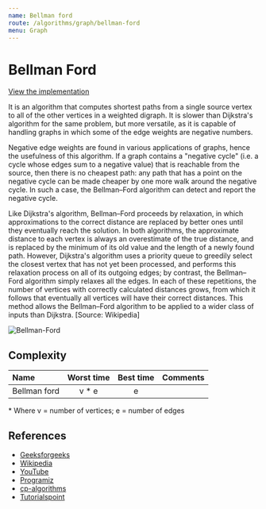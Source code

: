 ```yaml
---
name: Bellman ford
route: /algorithms/graph/bellman-ford
menu: Graph
---
```


# Bellman Ford

[View the implementation](https://github.com/nejcm/js-algorithms/blob/master/src/algorithms/graph/bellman-ford/index.ts)

It is an algorithm that computes shortest paths from a single source vertex to all of the
other vertices in a weighted digraph. It is slower than Dijkstra's algorithm for the same
problem, but more versatile, as it is capable of handling graphs in which some of the edge
weights are negative numbers.

Negative edge weights are found in various applications of graphs, hence the usefulness of
this algorithm. If a graph contains a "negative cycle" (i.e. a cycle whose edges sum to a
negative value) that is reachable from the source, then there is no cheapest path: any
path that has a point on the negative cycle can be made cheaper by one more walk around
the negative cycle. In such a case, the Bellman–Ford algorithm can detect and report the
negative cycle.

Like Dijkstra's algorithm, Bellman–Ford proceeds by relaxation, in which approximations to
the correct distance are replaced by better ones until they eventually reach the solution.
In both algorithms, the approximate distance to each vertex is always an overestimate of
the true distance, and is replaced by the minimum of its old value and the length of a
newly found path. However, Dijkstra's algorithm uses a priority queue to greedily select
the closest vertex that has not yet been processed, and performs this relaxation process
on all of its outgoing edges; by contrast, the Bellman–Ford algorithm simply relaxes all
the edges. In each of these repetitions, the number of vertices with correctly calculated
distances grows, from which it follows that eventually all vertices will have their
correct distances. This method allows the Bellman–Ford algorithm to be applied to a wider
class of inputs than Dijkstra. [Source: Wikipedia]

![Bellman-Ford](https://upload.wikimedia.org/wikipedia/commons/2/2e/Shortest_path_Dijkstra_vs_BellmanFord.gif)

## Complexity

| Name         | Worst time | Best time | Comments |
| :----------- | :--------: | :-------: | :------- |
| Bellman ford |   v \* e   |     e     |          |

\* Where v = number of vertices; e = number of edges

## References

- [Geeksforgeeks](https://www.geeksforgeeks.org/bellman-ford-algorithm-dp-23/)
- [Wikipedia](https://en.wikipedia.org/wiki/Bellman%E2%80%93Ford_algorithm)
- [YouTube](https://www.youtube.com/watch?v=FtN3BYH2Zes&ab_channel=AbdulBari)
- [Programiz](https://www.programiz.com/dsa/bellman-ford-algorithm)
- [cp-algorithms](https://cp-algorithms.com/graph/bellman_ford.html)
- [Tutorialspoint](https://www.tutorialspoint.com/Bellman-Ford-Algorithm-for-Shortest-Paths)
